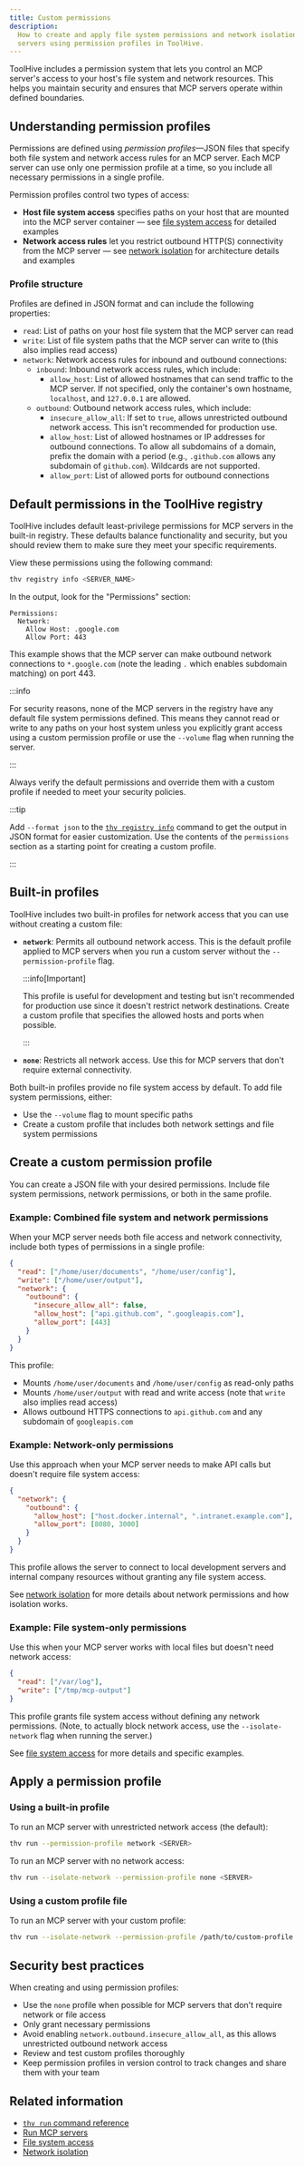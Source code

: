 ```yaml
---
title: Custom permissions
description:
  How to create and apply file system permissions and network isolation for MCP
  servers using permission profiles in ToolHive.
---
```


ToolHive includes a permission system that lets you control an MCP server's
access to your host's file system and network resources. This helps you maintain
security and ensures that MCP servers operate within defined boundaries.

## Understanding permission profiles

Permissions are defined using _permission profiles_—JSON files that specify both
file system and network access rules for an MCP server. Each MCP server can use
only one permission profile at a time, so you include all necessary permissions
in a single profile.

Permission profiles control two types of access:

- **Host file system access** specifies paths on your host that are mounted into
  the MCP server container — see [file system access](./filesystem-access.mdx)
  for detailed examples
- **Network access rules** let you restrict outbound HTTP(S) connectivity from
  the MCP server — see [network isolation](./network-isolation.mdx) for
  architecture details and examples

### Profile structure

Profiles are defined in JSON format and can include the following properties:

- `read`: List of paths on your host file system that the MCP server can read
- `write`: List of file system paths that the MCP server can write to (this also
  implies read access)
- `network`: Network access rules for inbound and outbound connections:
  - `inbound`: Inbound network access rules, which include:
    - `allow_host`: List of allowed hostnames that can send traffic to the MCP
      server. If not specified, only the container's own hostname, `localhost`,
      and `127.0.0.1` are allowed.
  - `outbound`: Outbound network access rules, which include:
    - `insecure_allow_all`: If set to `true`, allows unrestricted outbound
      network access. This isn't recommended for production use.
    - `allow_host`: List of allowed hostnames or IP addresses for outbound
      connections. To allow all subdomains of a domain, prefix the domain with a
      period (e.g., `.github.com` allows any subdomain of `github.com`).
      Wildcards are not supported.
    - `allow_port`: List of allowed ports for outbound connections

## Default permissions in the ToolHive registry

ToolHive includes default least-privilege permissions for MCP servers in the
built-in registry. These defaults balance functionality and security, but you
should review them to make sure they meet your specific requirements.

View these permissions using the following command:

```bash
thv registry info <SERVER_NAME>
```

In the output, look for the "Permissions" section:

```test
Permissions:
  Network:
    Allow Host: .google.com
    Allow Port: 443
```

This example shows that the MCP server can make outbound network connections to
`*.google.com` (note the leading `.` which enables subdomain matching) on
port 443.

:::info

For security reasons, none of the MCP servers in the registry have any default
file system permissions defined. This means they cannot read or write to any
paths on your host system unless you explicitly grant access using a custom
permission profile or use the `--volume` flag when running the server.

:::

Always verify the default permissions and override them with a custom profile if
needed to meet your security policies.

:::tip

Add `--format json` to the
[`thv registry info`](../reference/cli/thv_registry_info.md) command to get the
output in JSON format for easier customization. Use the contents of the
`permissions` section as a starting point for creating a custom profile.

:::

## Built-in profiles

ToolHive includes two built-in profiles for network access that you can use
without creating a custom file:

- **`network`**: Permits all outbound network access. This is the default
  profile applied to MCP servers when you run a custom server without the
  `--permission-profile` flag.

  :::info[Important]

  This profile is useful for development and testing but isn't recommended for
  production use since it doesn't restrict network destinations. Create a custom
  profile that specifies the allowed hosts and ports when possible.

  :::

- **`none`**: Restricts all network access. Use this for MCP servers that don't
  require external connectivity.

Both built-in profiles provide no file system access by default. To add file
system permissions, either:

- Use the `--volume` flag to mount specific paths
- Create a custom profile that includes both network settings and file system
  permissions

## Create a custom permission profile

You can create a JSON file with your desired permissions. Include file system
permissions, network permissions, or both in the same profile.

### Example: Combined file system and network permissions

When your MCP server needs both file access and network connectivity, include
both types of permissions in a single profile:

```json title="~/my-server-profile.json"
{
  "read": ["/home/user/documents", "/home/user/config"],
  "write": ["/home/user/output"],
  "network": {
    "outbound": {
      "insecure_allow_all": false,
      "allow_host": ["api.github.com", ".googleapis.com"],
      "allow_port": [443]
    }
  }
}
```

This profile:

- Mounts `/home/user/documents` and `/home/user/config` as read-only paths
- Mounts `/home/user/output` with read and write access (note that `write` also
  implies read access)
- Allows outbound HTTPS connections to `api.github.com` and any subdomain of
  `googleapis.com`

### Example: Network-only permissions

Use this approach when your MCP server needs to make API calls but doesn't
require file system access:

```json title="~/network-only-profile.json"
{
  "network": {
    "outbound": {
      "allow_host": ["host.docker.internal", ".intranet.example.com"],
      "allow_port": [8080, 3000]
    }
  }
}
```

This profile allows the server to connect to local development servers and
internal company resources without granting any file system access.

See [network isolation](./network-isolation.mdx) for more details about network
permissions and how isolation works.

### Example: File system-only permissions

Use this when your MCP server works with local files but doesn't need network
access:

```json title="~/filesystem-only-profile.json"
{
  "read": ["/var/log"],
  "write": ["/tmp/mcp-output"]
}
```

This profile grants file system access without defining any network permissions.
(Note, to actually block network access, use the `--isolate-network` flag when
running the server.)

See [file system access](./filesystem-access.mdx) for more details and specific
examples.

## Apply a permission profile

### Using a built-in profile

To run an MCP server with unrestricted network access (the default):

```bash
thv run --permission-profile network <SERVER>
```

To run an MCP server with no network access:

```bash
thv run --isolate-network --permission-profile none <SERVER>
```

### Using a custom profile file

To run an MCP server with your custom profile:

```bash
thv run --isolate-network --permission-profile /path/to/custom-profile.json <SERVER>
```

## Security best practices

When creating and using permission profiles:

- Use the `none` profile when possible for MCP servers that don't require
  network or file access
- Only grant necessary permissions
- Avoid enabling `network.outbound.insecure_allow_all`, as this allows
  unrestricted outbound network access
- Review and test custom profiles thoroughly
- Keep permission profiles in version control to track changes and share them
  with your team

## Related information

- [`thv run` command reference](../reference/cli/thv_run.md)
- [Run MCP servers](./run-mcp-servers.mdx)
- [File system access](./filesystem-access.mdx)
- [Network isolation](./network-isolation.mdx)
